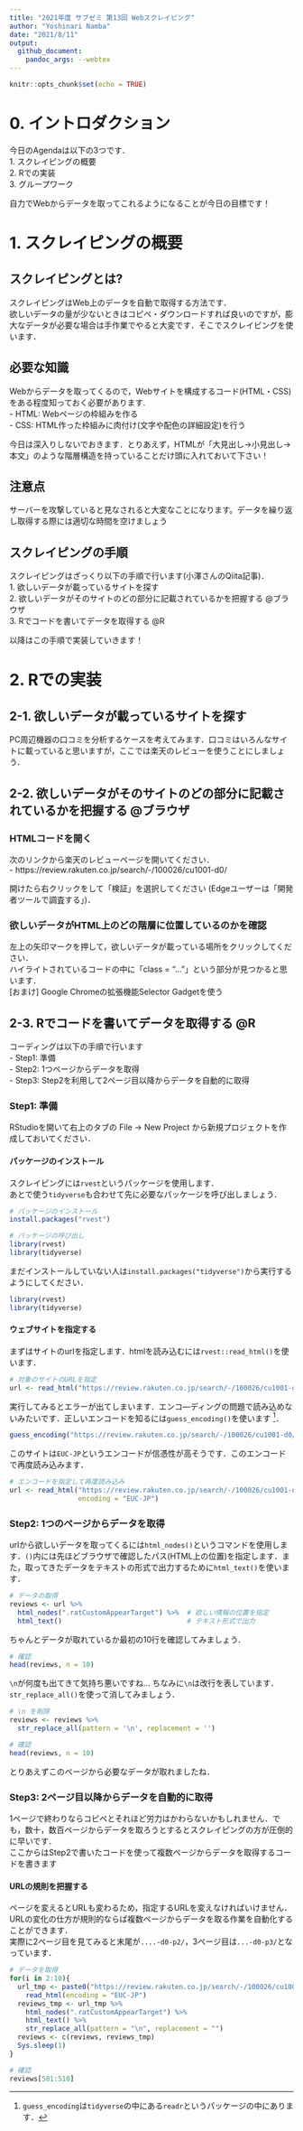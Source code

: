 ```yaml
---
title: "2021年度 サブゼミ 第13回 Webスクレイピング"
author: "Yoshinari Namba"
date: "2021/8/11"
output: 
  github_document:
    pandoc_args: --webtex
---
```


```r
knitr::opts_chunk$set(echo = TRUE)
```

# 0. イントロダクション
今日のAgendaは以下の3つです．  
1. スクレイピングの概要  
2. Rでの実装  
3. グループワーク  

自力でWebからデータを取ってこれるようになることが今日の目標です！


# 1. スクレイピングの概要

## スクレイピングとは?
スクレイピングはWeb上のデータを自動で取得する方法です．  
欲しいデータの量が少ないときはコピペ・ダウンロードすれば良いのですが，膨大なデータが必要な場合は手作業でやると大変です．そこでスクレイピングを使います．


## 必要な知識
Webからデータを取ってくるので，Webサイトを構成するコード(HTML・CSS)をある程度知っておく必要があります.  
- HTML: Webページの枠組みを作る   
- CSS: HTML作った枠組みに肉付け(文字や配色の詳細設定)を行う

今日は深入りしないでおきます．とりあえず，HTMLが「大見出し→小見出し→本文」のような階層構造を持っていることだけ頭に入れておいて下さい！

## 注意点
サーバーを攻撃していると見なされると大変なことになります。データを繰り返し取得する際には適切な時間を空けましょう

## スクレイピングの手順
スクレイピングはざっくり以下の手順で行います(小澤さんのQiita記事)．  
1. 欲しいデータが載っているサイトを探す  
2. 欲しいデータがそのサイトのどの部分に記載されているかを把握する @ブラウザ  
3. Rでコードを書いてデータを取得する @R  

以降はこの手順で実装していきます！

# 2. Rでの実装

## 2-1. 欲しいデータが載っているサイトを探す
PC周辺機器の口コミを分析するケースを考えてみます．口コミはいろんなサイトに載っていると思いますが，ここでは楽天のレビューを使うことにしましょう．

## 2-2. 欲しいデータがそのサイトのどの部分に記載されているかを把握する @ブラウザ

### HTMLコードを開く
次のリンクから楽天のレビューページを開いてください．  
- https://review.rakuten.co.jp/search/-/100026/cu1001-d0/  

開けたら右クリックをして「検証」を選択してください (Edgeユーザーは「開発者ツールで調査する」)．

### 欲しいデータがHTML上のどの階層に位置しているのかを確認
左上の矢印マークを押して，欲しいデータが載っている場所をクリックしてください．  
ハイライトされているコードの中に「class = “...”」という部分が見つかると思います．  
[おまけ] Google Chromeの拡張機能Selector Gadgetを使う

## 2-3. Rでコードを書いてデータを取得する @R
コーディングは以下の手順で行います  
- Step1: 準備  
- Step2: 1つページからデータを取得  
- Step3: Step2を利用して2ページ目以降からデータを自動的に取得  

### Step1: 準備
RStudioを開いて右上のタブの File -> New Project から新規プロジェクトを作成しておいてください．  

#### パッケージのインストール
スクレイピングには`rvest`というパッケージを使用します．  
あとで使う`tidyverse`も合わせて先に必要なパッケージを呼び出しましょう．
```r
# パッケージのインストール
install.packages("rvest")

# パッケージの呼び出し
library(rvest)
library(tidyverse)
```
まだインストールしていない人は`install.packages("tidyverse")`から実行するようにしてください．

```r
library(rvest)
library(tidyverse)
```


#### ウェブサイトを指定する  
まずはサイトのurlを指定します．htmlを読み込むには`rvest::read_html()`を使います．
```r
# 対象のサイトのURLを指定
url <- read_html("https://review.rakuten.co.jp/search/-/100026/cu1001-d0/")
```

実行してみるとエラーが出てしまいます．エンコ―ディングの問題で読み込めないみたいです．正しいエンコードを知るには`guess_encoding()`を使います [^1]．
```r
guess_encoding("https://review.rakuten.co.jp/search/-/100026/cu1001-d0/")
```
このサイトは`EUC-JP`というエンコードが信憑性が高そうです．このエンコードで再度読み込みます．

```r
# エンコードを指定して再度読み込み
url <- read_html("https://review.rakuten.co.jp/search/-/100026/cu1001-d0/", 
                 encoding = "EUC-JP")
```

[^1]: `guess_encoding`は`tidyverse`の中にある`readr`というパッケージの中にあります．


### Step2: 1つのページからデータを取得
urlから欲しいデータを取ってくるには`html_nodes()`というコマンドを使用します．`()`内には先ほどブラウザで確認したパス(HTML上の位置)を指定します．また，取ってきたデータをテキストの形式で出力するために`html_text()`を使います．

```r
# データの取得
reviews <- url %>% 
  html_nodes(".ratCustomAppearTarget") %>%  # 欲しい情報の位置を指定
  html_text()                               # テキスト形式で出力
```

ちゃんとデータが取れているか最初の10行を確認してみましょう．

```r
# 確認
head(reviews, n = 10)
```

`\n`が何度も出てきて気持ち悪いですね... ちなみに`\n`は改行を表しています．`str_replace_all()`を使って消してみましょう．

```r
# \n を削除
reviews <- reviews %>% 
  str_replace_all(pattern = '\n', replacement = '')

# 確認
head(reviews, n = 10)
```
とりあえずこのページから必要なデータが取れましたね．

### Step3: 2ページ目以降からデータを自動的に取得
1ページで終わりならコピペとそれほど労力はかわらないかもしれません．でも，数十，数百ページからデータを取ろうとするとスクレイピングの方が圧倒的に早いです．  
ここからはStep2で書いたコードを使って複数ページからデータを取得するコードを書きます

#### URLの規則を把握する
ページを変えるとURLも変わるため，指定するURLを変えなければいけません．  
URLの変化の仕方が規則的ならば複数ページからデータを取る作業を自動化することができます．  
実際に2ページ目を見てみると末尾が`....-d0-p2/`，3ページ目は`...-d0-p3/`となっています．
```r
# データを取得
for(i in 2:10){
  url_tmp <- paste0("https://review.rakuten.co.jp/search/-/100026/cu1001-d0-p", i, "/") %>% 
    read_html(encoding = "EUC-JP")
  reviews_tmp <- url_tmp %>% 
    html_nodes(".ratCustomAppearTarget") %>% 
    html_text() %>% 
    str_replace_all(pattern = "\n", replacement = "")
  reviews <- c(reviews, reviews_tmp)
  Sys.sleep(1)
}

# 確認
reviews[501:510]
```






